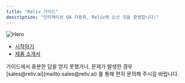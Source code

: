 ```yaml
---
title: "Reliv 가이드"
description: "인터랙티브 QA 자동화, Reliv에 오신 것을 환영합니다!"
---
```


<img className="block" src="/images/hero.png" alt="Hero" />

- [시작하기](/getting-started)
- [제품 소개서](/product)

<Note>
  가이드에서 충분한 답을 얻지 못했거나, 문제가 발생한 경우 <br />
  [sales@reliv.ai](mailto:sales@reliv.ai) 를 통해 편히 문의해 주시길 바랍니다.
</Note>
